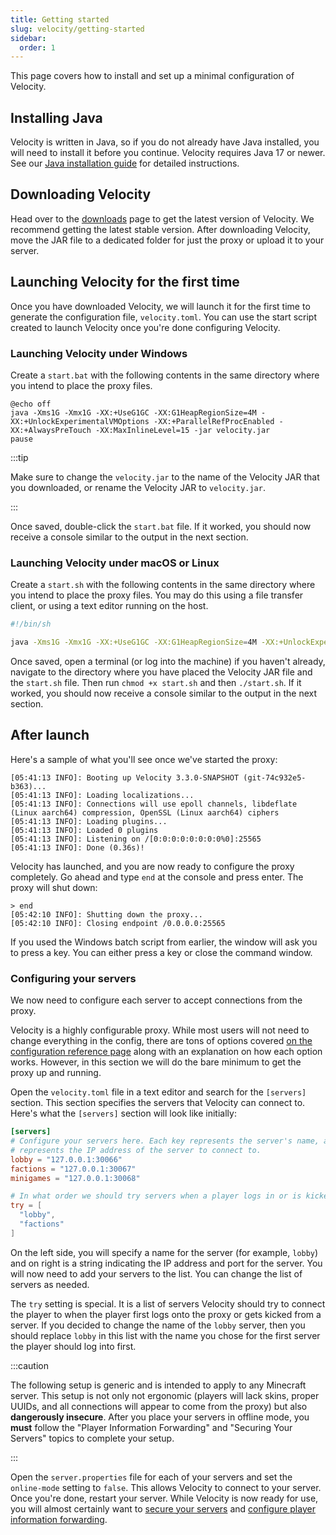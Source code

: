 ```yaml
---
title: Getting started
slug: velocity/getting-started
sidebar:
  order: 1
---
```


This page covers how to install and set up a minimal configuration of Velocity.

## Installing Java

Velocity is written in Java, so if you do not already have Java installed, you will need to install
it before you continue. Velocity requires Java 17 or newer. See our
[Java installation guide](/misc/java-install) for detailed instructions.

## Downloading Velocity

Head over to the [downloads](https://papermc.io/downloads/velocity) page to get the latest version
of Velocity. We recommend getting the latest stable version. After downloading Velocity, move the
JAR file to a dedicated folder for just the proxy or upload it to your server.

## Launching Velocity for the first time

Once you have downloaded Velocity, we will launch it for the first time to generate the
configuration file, `velocity.toml`. You can use the start script created to launch Velocity once
you're done configuring Velocity.

### Launching Velocity under Windows

Create a `start.bat` with the following contents in the same directory where you intend to place the
proxy files.

```batch title="start.bat"
@echo off
java -Xms1G -Xmx1G -XX:+UseG1GC -XX:G1HeapRegionSize=4M -XX:+UnlockExperimentalVMOptions -XX:+ParallelRefProcEnabled -XX:+AlwaysPreTouch -XX:MaxInlineLevel=15 -jar velocity.jar
pause
```

:::tip

Make sure to change the `velocity.jar` to the name of the Velocity JAR that you downloaded, or
rename the Velocity JAR to `velocity.jar`.

:::

Once saved, double-click the `start.bat` file. If it worked, you should now receive a console
similar to the output in the next section.

### Launching Velocity under macOS or Linux

Create a `start.sh` with the following contents in the same directory where you intend to place the
proxy files. You may do this using a file transfer client, or using a text editor running on the
host.

```bash title="start.sh"
#!/bin/sh

java -Xms1G -Xmx1G -XX:+UseG1GC -XX:G1HeapRegionSize=4M -XX:+UnlockExperimentalVMOptions -XX:+ParallelRefProcEnabled -XX:+AlwaysPreTouch -XX:MaxInlineLevel=15 -jar velocity*.jar
```

Once saved, open a terminal (or log into the machine) if you haven't already, navigate to the
directory where you have placed the Velocity JAR file and the `start.sh` file. Then run
`chmod +x start.sh` and then `./start.sh`. If it worked, you should now receive a console similar to
the output in the next section.

## After launch

Here's a sample of what you'll see once we've started the proxy:

```log
[05:41:13 INFO]: Booting up Velocity 3.3.0-SNAPSHOT (git-74c932e5-b363)...
[05:41:13 INFO]: Loading localizations...
[05:41:13 INFO]: Connections will use epoll channels, libdeflate (Linux aarch64) compression, OpenSSL (Linux aarch64) ciphers
[05:41:13 INFO]: Loading plugins...
[05:41:13 INFO]: Loaded 0 plugins
[05:41:13 INFO]: Listening on /[0:0:0:0:0:0:0:0%0]:25565
[05:41:13 INFO]: Done (0.36s)!
```

Velocity has launched, and you are now ready to configure the proxy completely. Go ahead and type
`end` at the console and press enter. The proxy will shut down:

```log
> end
[05:42:10 INFO]: Shutting down the proxy...
[05:42:10 INFO]: Closing endpoint /0.0.0.0:25565
```

If you used the Windows batch script from earlier, the window will ask you to press a key. You can
either press a key or close the command window.

### Configuring your servers

We now need to configure each server to accept connections from the proxy.

Velocity is a highly configurable proxy. While most users will not need to change everything in the
config, there are tons of options covered
[on the configuration reference page](/velocity/configuration) along with an explanation on
how each option works. However, in this section we will do the bare minimum to get the proxy up and
running.

Open the `velocity.toml` file in a text editor and search for the `[servers]` section. This section
specifies the servers that Velocity can connect to. Here's what the `[servers]` section will look
like initially:

```toml title="velocity.toml"
[servers]
# Configure your servers here. Each key represents the server's name, and the value
# represents the IP address of the server to connect to.
lobby = "127.0.0.1:30066"
factions = "127.0.0.1:30067"
minigames = "127.0.0.1:30068"

# In what order we should try servers when a player logs in or is kicked from a server.
try = [
  "lobby",
  "factions"
]
```

On the left side, you will specify a name for the server (for example, `lobby`) and on right is a
string indicating the IP address and port for the server. You will now need to add your servers to
the list. You can change the list of servers as needed.

The `try` setting is special. It is a list of servers Velocity should try to connect the player to
when the player first logs onto the proxy or gets kicked from a server. If you decided to change the
name of the `lobby` server, then you should replace `lobby` in this list with the name you chose for
the first server the player should log into first.

:::caution

The following setup is generic and is intended to apply to any Minecraft server. This setup is not
only not ergonomic (players will lack skins, proper UUIDs, and all connections will appear to come
from the proxy) but also **dangerously insecure**. After you place your servers in offline mode, you
**must** follow the "Player Information Forwarding" and "Securing Your Servers" topics to complete
your setup.

:::

Open the `server.properties` file for each of your servers and set the `online-mode` setting to
`false`. This allows Velocity to connect to your server. Once you're done, restart your server.
While Velocity is now ready for use, you will almost certainly want to
[secure your servers](/velocity/security) and
[configure player information forwarding](/velocity/player-information-forwarding).
